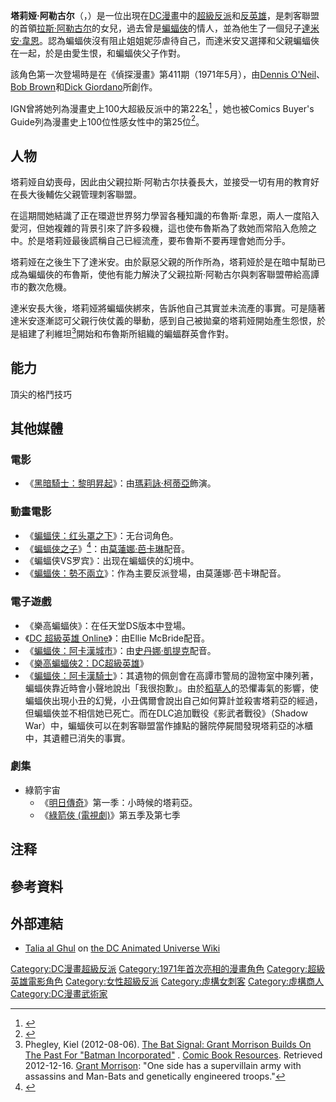 {{noteTA
|G1=美國漫畫
|G2=Movie
|G3=Show
|T=zh-hans:塔莉娅·阿勒古尔;zh-hant:塔莉亞·奧·古;
|1=zh-hans:塔莉娅·阿勒古尔;zh-hant:塔莉亞·奧·古;
|2=zh-cn:哥谭;zh-tw:高譚; zh-hk:葛咸;
|3=zh-cn:阿卡姆;zh-tw:阿卡漢;
}}

{{Infobox comics character
|image= [[File:Talia_al_Ghul.jpg|File:Talia al Ghul.jpg]]
|converted=
|caption=
|character_name= 塔莉娅·阿勒古尔<br>Talia al Ghul
|real_name= 塔莉娅·阿勒古尔（Talia al Ghul）
|species= 人類
|publisher=[[DC漫畫|DC漫畫]]
|debut=《[[偵探漫畫|偵探漫畫]]》#411（1971年5月）
|creators=[[Dennis_O'Neil|Dennis O'Neil]]<br />[[Bob_Brown_(comics)|Bob Brown]]<br />[[Dick_Giordano|Dick Giordano]]
|alliances= [[超級惡棍秘密會|超級惡棍秘密會]]<br/>[[刺客聯盟_(DC漫畫)|刺客聯盟]]<br/>[[Leviathan_(DC_Comics)|Leviathan]]
|aliases= Talia Head, Leviathan, 惡魔之女
|powers=來自Lazarus Pit的長壽<br>精通使用各種武器與其戰鬥技巧
}}

'''塔莉娅·阿勒古尔'''（{{lang-ar|تاليا الغول}}，{{lang-en|Talia al Ghul}}）{{noteTag|1=''AL''在阿拉伯语中有“家族”之意，音译作“阿勒”}}是一位出現在[[DC漫畫|DC漫畫]]中的[[超級反派|超級反派]]和[[反英雄|反英雄]]，是刺客聯盟的首領[[拉斯·阿勒古尔|拉斯·阿勒古尔]]的女兒，過去曾是[[蝙蝠俠|蝙蝠俠]]的情人，並為他生了一個兒子[[達米安·韋恩|達米安·韋恩]]。認為蝙蝠俠沒有阻止姐姐妮莎虐待自己，而達米安又選擇和父親蝙蝠俠在一起，於是由愛生恨，和蝙蝠俠父子作對。

該角色第一次登場時是在《偵探漫畫》第411期（1971年5月），由[[Dennis_O'Neil|Dennis O'Neil]]、[[Bob_Brown_(comics)|Bob Brown]]和[[Dick_Giordano|Dick Giordano]]所創作。

IGN曾將她列為漫畫史上100大超級反派中的第22名<ref>{{cite web |url=http://www.ign.com/top/comic-book-villains/42.html |title=Talia Al Ghul is Number 42 |publisher=[[IGN|IGN]] |date= |accessdate=2010-12-29 |archive-date=2021-02-24 |archive-url=https://web.archive.org/web/20210224223932/https://www.ign.com/top/comic-book-villains/42.html |dead-url=no }}</ref> ，她也被Comics Buyer's Guide列為漫畫史上100位性感女性中的第25位<ref>{{cite book| last = Frankenhoff| first = Brent| authorlink = Brent Frankenhoff| title = Comics Buyer's Guide Presents: 100 Sexiest Women in Comics| publisher = [[Krause_Publications|Krause Publications]] | year = 2011| page = 24| url = | isbn = 1-4402-2988-0}}</ref>。

==人物==
塔莉娅自幼喪母，因此由父親拉斯·阿勒古尔扶養長大，並接受一切有用的教育好在長大後輔佐父親管理刺客聯盟。

在這期間她結識了正在環遊世界努力學習各種知識的布魯斯·韋恩，兩人一度陷入愛河，但她複雜的背景引來了許多殺機，這也使布魯斯為了救她而常陷入危險之中。於是塔莉娅最後謊稱自己已經流產，要布魯斯不要再理會她而分手。

塔莉娅在之後生下了達米安。由於厭惡父親的所作所為，塔莉娅於是在暗中幫助已成為蝙蝠俠的布魯斯，使他有能力解決了父親拉斯·阿勒古尔與刺客聯盟帶給高譚市的數次危機。

達米安長大後，塔莉娅將蝙蝠俠綁來，告訴他自己其實並未流產的事實。可是隨著達米安逐漸認可父親行俠仗義的舉動，感到自己被拋棄的塔莉娅開始產生怨恨，於是組建了利維坦<ref>Phegley, Kiel (2012-08-06). [http://www.comicbookresources.com/?page=article&id=40303 The Bat Signal: Grant Morrison Builds On The Past For "Batman Incorporated"] {{Wayback|url=http://www.comicbookresources.com/?page=article&id=40303 |date=20160304064742 }}. [[Comic_Book_Resources|Comic Book Resources]]. Retrieved 2012-12-16. [[Grant_Morrison|Grant Morrison]]: "One side has a supervillain army with assassins and Man-Bats and genetically engineered troops."</ref>開始和布魯斯所組織的蝙蝠群英會作對。

==能力==
頂尖的格鬥技巧

==其他媒體==
===電影===
*《[[黑暗騎士：黎明昇起|黑暗騎士：黎明昇起]]》：由[[瑪莉詠·柯蒂亞|瑪莉詠·柯蒂亞]]飾演。

===動畫電影===
*《[[蝙蝠侠：红头罩之下|蝙蝠侠：红头罩之下]]》：无台词角色。
*《[[蝙蝠俠之子|蝙蝠俠之子]]》<ref>{{cite web|last=Sands|first=Rich|date=2014-01-20|title=First Look: It's Father's Day for the Dark Knight in Son of Batman|url=http://www.tvguide.com/News/Son-of-Batman-First-Look-1076369.aspx|publisher=[[TV_Guide|TV Guide]]|accessdate=2014-01-21|archive-date=2014-10-07|archive-url=https://web.archive.org/web/20141007084132/http://www.tvguide.com/news/son-of-batman-first-look-1076369.aspx|dead-url=no}}</ref>：由[[莫蓮娜·芭卡琳|莫蓮娜·芭卡琳]]配音。
*《蝙蝠侠VS罗宾》：出现在蝙蝠侠的幻境中。
*《[[蝙蝠俠：勢不兩立|蝙蝠俠：勢不兩立]]》：作為主要反派登場，由莫蓮娜·芭卡琳配音。

===電子遊戲===
*《樂高蝙蝠俠》：在任天堂DS版本中登場。
*《[[DC_超級英雄_Online|DC 超級英雄 Online]]》：由Ellie McBride配音。
*《[[蝙蝠俠：阿卡漢城市|蝙蝠俠：阿卡漢城市]]》：由[[斯坦娜·卡蒂克|史丹娜·凱提克]]配音。
*《[[樂高蝙蝠俠2：DC超級英雄|樂高蝙蝠俠2：DC超級英雄]]》
*《[[蝙蝠俠：阿卡漢騎士|蝙蝠俠：阿卡漢騎士]]》：其遺物的佩劍會在高譚市警局的證物室中陳列著，蝙蝠俠靠近時會小聲地說出「我很抱歉」。由於[[稻草人_(漫畫)|稻草人]]的恐懼毒氣的影響，使蝙蝠俠出現小丑的幻覺，小丑偶爾會說出自己如何算計並殺害塔莉亞的經過，但蝙蝠俠並不相信她已死亡。而在DLC追加戰役《影武者戰役》（Shadow War）中，蝙蝠俠可以在刺客聯盟當作據點的醫院停屍間發現塔莉亞的冰櫃中，其遺體已消失的事實。

===劇集===
*綠箭宇宙
**《[[明日傳奇|明日傳奇]]》第一季：小時候的塔莉亞。
**《[[綠箭俠_(電視劇)|綠箭俠 (電視劇)]]》第五季及第七季

== 注释 ==
{{ReflistH}}
{{NoteFoot}}
{{ReflistF}}
==參考資料==
{{Reflist}}

==外部連結==
{{wikiquote|Batman (comics)#Talia al Ghul|Talia al Ghul}}
* [http://dcanimated.wikia.com/wiki/Talia Talia al Ghul] {{Wayback|url=http://dcanimated.wikia.com/wiki/Talia |date=20150418172043 }} on [http://dcanimated.wikia.com/DCAU_Wiki the DC Animated Universe Wiki]

{{蝙蝠俠登場角色}}
{{黑閃電}}
{{DEFAULTSORT:Al Ghul, Talia}}
[[Category:DC漫畫超級反派|Category:DC漫畫超級反派]]
[[Category:1971年首次亮相的漫畫角色|Category:1971年首次亮相的漫畫角色]]
[[Category:超級英雄電影角色|Category:超級英雄電影角色]]
[[Category:女性超級反派|Category:女性超級反派]]
[[Category:虛構女刺客|Category:虛構女刺客]]
[[Category:虛構商人|Category:虛構商人]]
[[Category:DC漫畫武術家|Category:DC漫畫武術家]]
